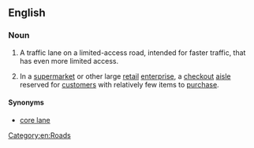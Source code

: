 ==English==


===Noun===
{{en-noun|head=[[express]] [[lane]]}}
{{wikipedia|Express lanes}}
{{wikipedia|Local-express lanes}}

# {{context|chiefly|US|lang=en}} A traffic lane on a limited-access road, intended for faster traffic, that has even more limited access.
# In a [[supermarket]] or other large [[retail]] [[enterprise]], a [[checkout]] [[aisle]] reserved for [[customer]]s with relatively few items to [[purchase]].

====Synonyms====
* {{sense|traffic lane for faster traffic}} [[core lane]]

[[Category:en:Roads]]